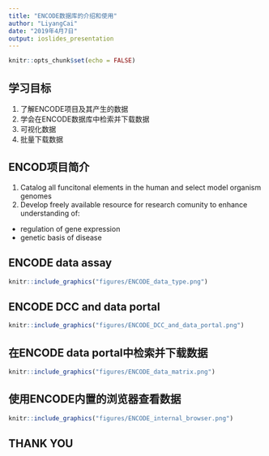 ```yaml
---
title: "ENCODE数据库的介绍和使用"
author: "LiyangCai"
date: "2019年4月7日"
output: ioslides_presentation
---
```


```r
knitr::opts_chunk$set(echo = FALSE)
```

## 学习目标
1. 了解ENCODE项目及其产生的数据
2. 学会在ENCODE数据库中检索并下载数据
3. 可视化数据
4. 批量下载数据

## ENCOD项目简介
1. Catalog all funcitonal elements in the human and select model organism genomes
2. Develop freely available resource for research comunity to enhance understanding of:
  - regulation of gene expression
  - genetic basis of disease


## ENCODE data assay
```r
knitr::include_graphics("figures/ENCODE_data_type.png")
```


## ENCODE DCC and data portal
```r
knitr::include_graphics("figures/ENCODE_DCC_and_data_portal.png")
```

## 在ENCODE data portal中检索并下载数据
```r
knitr::include_graphics("figures/ENCODE_data_matrix.png")
```


## 使用ENCODE内置的浏览器查看数据
```r
knitr::include_graphics("figures/ENCODE_internal_browser.png")
```


## THANK YOU